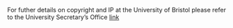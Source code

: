<!-- Who do researchers talk to for copyright and IP help? Got a website? -->

For futher details on copyright and IP at the University of Bristol please refer to the University Secretary's Office [link](https://www.bristol.ac.uk/secretary/legal/intellectual-property-rights/)
